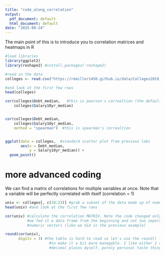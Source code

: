 ```yaml
---
title: "code_along_correlation"
output:
  pdf_document: default
  html_document: default
date: "2025-09-24"
---
```


The main point of this is to introduce you to correlation matrices and heatmaps in R

```r
#load libraries
library(ggplot2)
library(reshape2) #install.packages('reshape2)

#read in the data
colleges <- read.csv("https://remiller1450.github.io/data/Colleges2019_Complete.csv")

#and look at the first few rows
head(colleges)
```



```r

cor(colleges$Debt_median,   #this is pearson's correaltion (the default)
    colleges$Salary10yr_median)


cor(colleges$Debt_median,  
    colleges$Salary10yr_median,
    method = "spearman")  #this is spearman's correaltion


ggplot(data = colleges,  #standard scatter plot from previous labs
       aes(x = Debt_median,
           y = Salary10yr_median)) +
  geom_point()
```



# more advanced coding
We can find a matrix of correlations for multiple variables at once. Note that a variable will be perfectly correlated with itself (correlation = 1)
```r
univ <- colleges[, c(19:23)] #grab a subset of the data made up of numeric vars.
head(univ) #and look at the first few rows

cor(univ) #calculate the correlation MATRIX. Note the code changed only in that
          #we fed it a data frame from the beginning and not two seperate
          #numeric vectors (like we did in the previous example)

round(cor(univ),
      digits = 3) #the table is hard to read so let's use the round() function
                    #to make it a bit more manageble. I like either 2 or 3 
                    #decimal places myself, purely personal taste thing
```